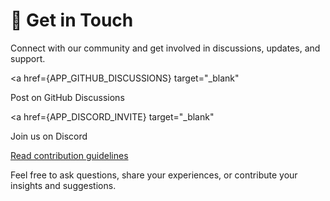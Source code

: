 
# 📩 Get in Touch

Connect with our community and get involved in discussions, updates, and support.

<a
  href={APP_GITHUB_DISCUSSIONS}
  target="_blank"
>
  Post on GitHub Discussions
</a>

<a
  href={APP_DISCORD_INVITE}
  target="_blank"
>
  Join us on Discord
</a>

[Read contribution guidelines](/contributing)

Feel free to ask questions, share your experiences, or contribute your insights and suggestions.
